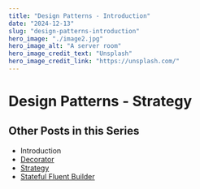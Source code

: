 ```yaml
---
title: "Design Patterns - Introduction"
date: "2024-12-13"
slug: "design-patterns-introduction"
hero_image: "./image2.jpg"
hero_image_alt: "A server room"
hero_image_credit_text: "Unsplash"
hero_image_credit_link: "https://unsplash.com/"
---
```


Design Patterns - Strategy
==========================

Other Posts in this Series
--------------------------

* Introduction
* [Decorator](/blog/design-patterns-decorator)
* [Strategy](/blog/design-patterns-strategy)
* [Stateful Fluent Builder](/blog/stateful-fluent-builder)


